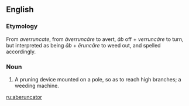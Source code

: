 ==English==

===Etymology===
From ''averruncate'', from {{etyl|la|en}} ''āverruncāre'' to avert, ''āb'' off + ''verruncāre'' to turn, but interpreted as being ''āb'' + ''ēruncāre'' to weed out, and spelled accordingly.

===Noun===
{{en-noun}}

# A pruning device mounted on a pole, so as to reach high branches; a weeding machine.

[[ru:aberuncator]]